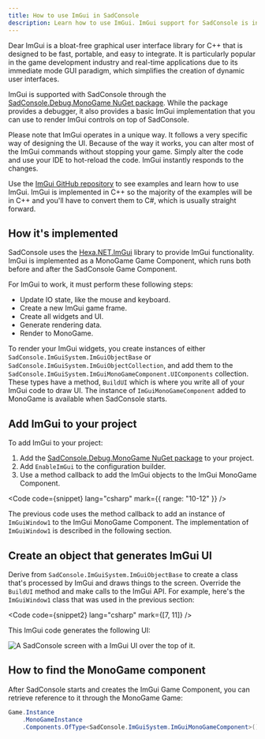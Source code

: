 ```yaml
---
title: How to use ImGui in SadConsole
description: Learn how to use ImGui. ImGui support for SadConsole is included in the the debugger package, which only works with MonoGame.
---
```



Dear ImGui is a bloat-free graphical user interface library for C++ that is designed to be fast, portable, and easy to integrate. It is particularly popular in the game development industry and real-time applications due to its immediate mode GUI paradigm, which simplifies the creation of dynamic user interfaces.

ImGui is supported with SadConsole through the [SadConsole.Debug.MonoGame NuGet package](https://www.nuget.org/packages/SadConsole.Debug.MonoGame/). While the package provides a debugger, it also provides a basic ImGui implementation that you can use to render ImGui controls on top of SadConsole.

Please note that ImGui operates in a unique way. It follows a very specific way of designing the UI. Because of the way it works, you can alter most of the ImGui commands without stopping your game. Simply alter the code and use your IDE to hot-reload the code. ImGui instantly responds to the changes.

Use the [ImGui GitHub repository](https://github.com/ocornut/imgui) to see examples and learn how to use ImGui. ImGui is implemented in C++ so the majority of the examples will be in C++ and you'll have to convert them to C#, which is usually straight forward.

## How it's implemented

SadConsole uses the [Hexa.NET.ImGui](https://github.com/HexaEngine/Hexa.NET.ImGui) library to provide ImGui functionality. ImGui is implemented as a MonoGame Game Component, which runs both before and after the SadConsole Game Component.

For ImGui to work, it must perform these following steps:

- Update IO state, like the mouse and keyboard.
- Create a new ImGui game frame.
- Create all widgets and UI.
- Generate rendering data.
- Render to MonoGame.

To render your ImGui widgets, you create instances of either `SadConsole.ImGuiSystem.ImGuiObjectBase` or `SadConsole.ImGuiSystem.ImGuiObjectCollection`, and add them to the `SadConsole.ImGuiSystem.ImGuiMonoGameComponent.UIComponents` collection. These types have a method, `BuildUI` which is where you write all of your ImGui code to draw UI. The instance of `ImGuiMonoGameComponent` added to MonoGame is available when SadConsole starts.

## Add ImGui to your project

To add ImGui to your project:

01. Add the [SadConsole.Debug.MonoGame NuGet package](https://www.nuget.org/packages/SadConsole.Debug.MonoGame/) to your project.
01. Add `EnableImGui` to the configuration builder.
01. Use a method callback to add the ImGui objects to the ImGui MonoGame Component.


<Code code={snippet} lang="csharp" mark={{ range: "10-12" }} />

The previous code uses the method callback to add an instance of `ImGuiWindow1` to the ImGui MonoGame Component. The implementation of `ImGuiWindow1` is described in the following section.

## Create an object that generates ImGui UI

Derive from `SadConsole.ImGuiSystem.ImGuiObjectBase` to create a class that's processed by ImGui and draws things to the screen. Override the `BuildUI` method and make calls to the ImGui API. For example, here's the `ImGuiWindow1` class that was used in the previous section:


<Code code={snippet2} lang="csharp" mark={[7, 11]} />

This ImGui code generates the following UI:

![A SadConsole screen with a ImGui UI over the top of it.](images/how-to-use-imgui/example.png)

## How to find the MonoGame component

After SadConsole starts and creates the ImGui Game Component, you can retrieve reference to it through the MonoGame Game:

```csharp
Game.Instance
    .MonoGameInstance
    .Components.OfType<SadConsole.ImGuiSystem.ImGuiMonoGameComponent>().First()
```
